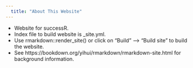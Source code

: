 ```yaml
---
  title: "About This Website"
---
```

  
- Website for successR.
- Index file to build website is _site.yml.
- Use rmarkdown::render_site() or click on "Build" --> "Build site" to build the website.
- See https://bookdown.org/yihui/rmarkdown/rmarkdown-site.html for background information.
